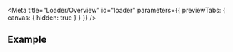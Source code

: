 
<Meta
  title="Loader/Overview"
  id="loader"
  parameters={{ previewTabs: { canvas: { hidden: true } } }}
/>

<LoaderReadme />

## Example

<Canvas>
  <Loader />
</Canvas>
